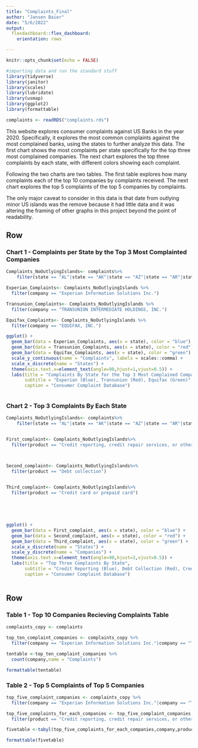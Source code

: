 ```yaml
---
title: "Complaints_Final"
author: "Jansen Baier"
date: "5/6/2022"
output:
  flexdashboard::flex_dashboard:
    orientation: rows

---
```


```r
knitr::opts_chunk$set(echo = FALSE)
```

```r
#importing data and run the standard stuff
library(tidyverse)
library(janitor) 
library(scales)
library(lubridate)
library(usmap)
library(ggplot2)
library(formattable)

complaints <- readRDS("complaints.rds")
```

This website explores consumer complaints against US Banks in the year 2020. Specifically,
it explores the most common complaints against the most complained banks, using the states to further analyze this data.
The first chart shows the most complaints per state specifically for the top three most complained companies.
The next chart explores the top three complaints by each state, with different colors showing each complaint.

Following the two charts are two tables. The first table explores how many complaints each of the top 10 companies by complaints
received. The next chart explores the top 5 complaints of the top 5 companies by complaints.

The only major caveat to consider in this data is that date from outlying minor US islands was the remove because it had little data and it was altering the framing of other graphs in this project beyond the point of readability.


Row 
-------------------------------------

### Chart 1 - Complaints per State by the Top 3 Most Complainted Companies

```r

Complaints_NoOutlyingIslands<- complaints%>%
    filter(state == "AL"|state == "AK"|state == "AZ"|state == "AR"|state == "CA"|state == "CZ"|state == "CO"|state == "CT"|state == "DE"|state == "DC"|state == "FL"|state == "GA"|state == "GU"|state == "HI"|state == "ID"|state == "IL"|state == "IN"|state == "IA"|state == "KS"|state == "KY"|state == "LA"|state == "ME"|state == "MD"|state == "MA"|state == "MI"|state == "MN"|state == "MS"|state == "MO"|state == "MT"|state == "NE"|state == "NV"|state == "NH"|state == "NJ"|state == "NM"|state == "NY"|state == "NC"|state == "ND"|state == "OH"|state == "OK"|state == "OR"|state == "PA"|state == "PR"|state == "RI"|state == "SC"|state == "SD"|state == "TN"|state == "TX"|state == "UT"|state == "VT"|state == "VI"|state == "VA"|state == "WV"|state == "WI"|state == ""|state == "WY")

Experian_Complaints<- Complaints_NoOutlyingIslands %>% 
  filter(company == "Experian Information Solutions Inc.")

Transunion_Complaints<- Complaints_NoOutlyingIslands %>% 
  filter(company == "TRANSUNION INTERMEDIATE HOLDINGS, INC.")

Equifax_Complaints<- Complaints_NoOutlyingIslands %>% 
  filter(company == "EQUIFAX, INC.")

ggplot() +
  geom_bar(data = Experian_Complaints, aes(x = state), color = "blue") + 
  geom_bar(data = Transunion_Complaints, aes(x = state), color = "red") +
  geom_bar(data = Equifax_Complaints, aes(x = state), color = "green") +
  scale_y_continuous(name = "Complaints", labels = scales::comma) +
  scale_x_discrete(name = "States") +
  theme(axis.text.x=element_text(angle=90,hjust=1,vjust=0.5)) +
  labs(title = "Complaints By State for the Top 3 Most Complained Companies", 
       subtitle = "Experian (Blue), Transunion (Red), Equifax (Green)",
       caption = "Consumer Complaint Database")



```



### Chart 2 - Top 3 Complaints By Each State

```r
Complaints_NoOutlyingIslands<- complaints%>%
    filter(state == "AL"|state == "AK"|state == "AZ"|state == "AR"|state == "CA"|state == "CZ"|state == "CO"|state == "CT"|state == "DE"|state == "DC"|state == "FL"|state == "GA"|state == "GU"|state == "HI"|state == "ID"|state == "IL"|state == "IN"|state == "IA"|state == "KS"|state == "KY"|state == "LA"|state == "ME"|state == "MD"|state == "MA"|state == "MI"|state == "MN"|state == "MS"|state == "MO"|state == "MT"|state == "NE"|state == "NV"|state == "NH"|state == "NJ"|state == "NM"|state == "NY"|state == "NC"|state == "ND"|state == "OH"|state == "OK"|state == "OR"|state == "PA"|state == "PR"|state == "RI"|state == "SC"|state == "SD"|state == "TN"|state == "TX"|state == "UT"|state == "VT"|state == "VI"|state == "VA"|state == "WV"|state == "WI"|state == ""|state == "WY")


First_complaint<- Complaints_NoOutlyingIslands%>% 
  filter(product == "Credit reporting, credit repair services, or other personal consumer reports")



Second_complaint<- Complaints_NoOutlyingIslands%>% 
  filter(product == "Debt collection")


Third_complaint<- Complaints_NoOutlyingIslands%>% 
  filter(product == "Credit card or prepaid card")
  


    
    
ggplot() +
  geom_bar(data = First_complaint, aes(x = state), color = "blue") + 
  geom_bar(data = Second_complaint, aes(x = state), color = "red") +
  geom_bar(data = Third_complaint, aes(x = state), color = "green") +
  scale_x_discrete(name = "States") +
  scale_y_discrete(name = "Companies") +
  theme(axis.text.x=element_text(angle=90,hjust=1,vjust=0.5)) +
  labs(title = "Top Three Complaints By State", 
       subtitle = "Credit Reporting (Blue), Debt Collection (Red), Credit Card (Green)",
       caption = "Consumer Complaint Database")
  
```

Row {.tabset .tabset-fade}
-------------------------------------

### Table 1 - Top 10 Companies Recieving Complaints Table
```r
complaints_copy <- complaints

top_ten_complaint_companies <- complaints_copy %>% 
  filter(company == "Experian Information Solutions Inc."|company == "TRANSUNION INTERMEDIATE HOLDINGS, INC."|company == "EQUIFAX, INC."|company == "CAPITAL ONE FINANCIAL CORPORATION"|company == "BANK OF AMERICA, NATIONAL ASSOCIATION"|company == "JPMORGAN CHASE & CO."|company == "CITIBANK, N.A."|company == "WELLS FARGO & COMPANY"|company == "SYNCHRONY FINANCIAL"|company == "PNC Bank N.A.")

tentable <-top_ten_complaint_companies %>% 
  count(company,name = "Complaints")

formattable(tentable)

```

### Table 2 - Top 5 Complaints of Top 5 Companies
```r
top_five_complaint_companies <- complaints_copy %>% 
  filter(company == "Experian Information Solutions Inc."|company == "TRANSUNION INTERMEDIATE HOLDINGS, INC."|company == "EQUIFAX, INC."|company == "CAPITAL ONE FINANCIAL CORPORATION"|company == "BANK OF AMERICA, NATIONAL ASSOCIATION")

top_five_complaints_for_each_companies <- top_five_complaint_companies %>%
  filter(product == "Credit reporting, credit repair services, or other personal consumer reports"|product == "Debt collection"|product == "Credit card or prepaid card"|product == "Mortgage"|product == "Checking or savings account")

fivetable <-tabyl(top_five_complaints_for_each_companies,company,product)

formattable(fivetable)

```

